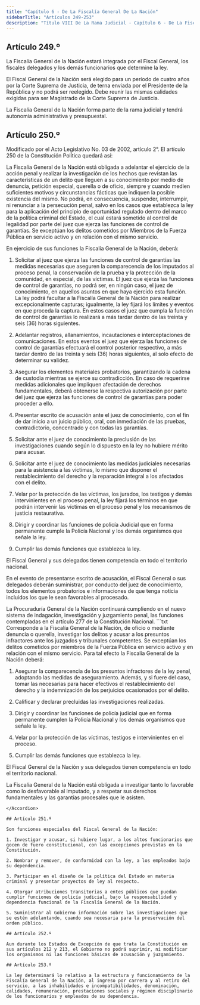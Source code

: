 ```yaml
---
title: "Capítulo 6 - De La Fiscalía General De La Nación"
sidebarTitle: "Artículos 249-253"
description: "Título VIII De La Rama Judicial - Capítulo 6 - De La Fiscalía General De La Nación"
---
```


## Artículo 249.º

La Fiscalía General de la Nación estará integrada por el Fiscal General, los fiscales delegados y los demás funcionarios que determine la ley.

El Fiscal General de la Nación será elegido para un período de cuatro años por la Corte Suprema de Justicia, de terna enviada por el Presidente de la República y no podrá ser reelegido. Debe reunir las mismas calidades exigidas para ser Magistrado de la Corte Suprema de Justicia.

La Fiscalía General de la Nación forma parte de la rama judicial y tendrá autonomía administrativa y presupuestal.

## Artículo 250.º

<Warning>Modificado por el Acto Legislativo No. 03 de 2002, artículo 2°. El artículo 250 de la Constitución Política quedará así: </Warning>

La Fiscalía General de la Nación está obligada a adelantar el ejercicio de la acción penal y realizar la investigación de los hechos que revistan las características de un delito que lleguen a su conocimiento por medio de denuncia, petición especial, querella o de oficio, siempre y cuando medien suficientes motivos y circunstancias fácticas que indiquen la posible existencia del mismo. No podrá, en consecuencia, suspender, interrumpir, ni renunciar a la persecución penal, salvo en los casos que establezca la ley para la aplicación del principio de oportunidad regulado dentro del marco de la política criminal del Estado, el cual estará sometido al control de legalidad por parte del juez que ejerza las funciones de control de garantías. Se exceptúan los delitos cometidos por Miembros de la Fuerza Pública en servicio activo y en relación con el mismo servicio.

En ejercicio de sus funciones la Fiscalía General de la Nación, deberá: 

1. Solicitar al juez que ejerza las funciones de control de garantías las medidas necesarias que aseguren la comparecencia de los imputados al proceso penal, la conservación de la prueba y la protección de la comunidad, en especial, de las víctimas. El juez que ejerza las funciones de control de garantías, no podrá ser, en ningún caso, el juez de conocimiento, en aquellos asuntos en que haya ejercido esta función. La ley podrá facultar a la Fiscalía General de la Nación para realizar excepcionalmente capturas; igualmente, la ley fijará los límites y eventos en que proceda la captura. En estos casos el juez que cumpla la función de control de garantías lo realizará a más tardar dentro de las treinta y seis (36) horas siguientes.

2. Adelantar registros, allanamientos, incautaciones e interceptaciones de comunicaciones. En estos eventos el juez que ejerza las funciones de control de garantías efectuará el control posterior respectivo, a más tardar dentro de las treinta y seis (36) horas siguientes, al solo efecto de determinar su validez. 

3. Asegurar los elementos materiales probatorios, garantizando la cadena de custodia mientras se ejerce su contradicción. En caso de requerirse medidas adicionales que impliquen afectación de derechos fundamentales, deberá obtenerse la respectiva autorización por parte del juez que ejerza las funciones de control de garantías para poder proceder a ello. 

4. Presentar escrito de acusación ante el juez de conocimiento, con el fin de dar inicio a un juicio público, oral, con inmediación de las pruebas, contradictorio, concentrado y con todas las garantías. 

5. Solicitar ante el juez de conocimiento la preclusión de las investigaciones cuando según lo dispuesto en la ley no hubiere mérito para acusar. 

6. Solicitar ante el juez de conocimiento las medidas judiciales necesarias para la asistencia a las víctimas, lo mismo que disponer el restablecimiento del derecho y la reparación integral a los afectados con el delito. 

7. Velar por la protección de las víctimas, los jurados, los testigos y demás intervinientes en el proceso penal, la ley fijará los términos en que podrán intervenir las víctimas en el proceso penal y los mecanismos de justicia restaurativa.

8. Dirigir y coordinar las funciones de policía Judicial que en forma permanente cumple la Policía Nacional y los demás organismos que señale la ley. 

9. Cumplir las demás funciones que establezca la ley. 

El Fiscal General y sus delegados tienen competencia en todo el territorio nacional.

En el evento de presentarse escrito de acusación, el Fiscal General o sus delegados deberán suministrar, por conducto del juez de conocimiento, todos los elementos probatorios e informaciones de que tenga noticia incluidos los que le sean favorables al procesado. 

<AccordionGroup>
    <Accordion
        title="Parágrafo"
        defaultOpen
    >
La Procuraduría General de la Nación continuará cumpliendo en el nuevo sistema de indagación, investigación y juzgamiento penal, las funciones contempladas en el artículo 277 de la Constitución Nacional. 
    </Accordion>
</AccordionGroup>

<Accordion title="Artículo original antes de la modificación:">
```txt 
Corresponde a la Fiscalía General de la Nación, de oficio o mediante denuncia o querella, investigar los delitos y acusar a los presuntos infractores ante los juzgados y tribunales competentes. Se exceptúan los delitos cometidos por miembros de la Fuerza Pública en servicio activo y en relación con el mismo servicio. Para tal efecto la Fiscalía General de la Nación deberá:

1. Asegurar la comparecencia de los presuntos infractores de la ley penal, adoptando las medidas de aseguramiento. Además, y si fuere del caso, tomar las necesarias para hacer efectivos el restablecimiento del derecho y la indemnización de los perjuicios ocasionados por el delito.

2. Calificar y declarar precluidas las investigaciones realizadas.

3. Dirigir y coordinar las funciones de policía judicial que en forma permanente cumplen la Policía Nacional y los demás organismos que señale la ley.

4. Velar por la protección de las víctimas, testigos e intervinientes en el proceso.

5. Cumplir las demás funciones que establezca la ley.

El Fiscal General de la Nación y sus delegados tienen competencia en todo el territorio nacional.

La Fiscalía General de la Nación está obligada a investigar tanto lo favorable como lo desfavorable al imputado, y a respetar sus derechos fundamentales y las garantías procesales que le asisten.
```
</Accordion>

## Artículo 251.º

Son funciones especiales del Fiscal General de la Nación:

1. Investigar y acusar, si hubiere lugar, a los altos funcionarios que gocen de fuero constitucional, con las excepciones previstas en la Constitución.

2. Nombrar y remover, de conformidad con la ley, a los empleados bajo su dependencia.

3. Participar en el diseño de la política del Estado en materia criminal y presentar proyectos de ley al respecto.

4. Otorgar atribuciones transitorias a entes públicos que puedan cumplir funciones de policía judicial, bajo la responsabilidad y dependencia funcional de la Fiscalía General de la Nación.

5. Suministrar al Gobierno información sobre las investigaciones que se estén adelantando, cuando sea necesaria para la preservación del orden público.

## Artículo 252.º

Aun durante los Estados de Excepción de que trata la Constitución en sus artículos 212 y 213, el Gobierno no podrá suprimir, ni modificar los organismos ni las funciones básicas de acusación y juzgamiento.

## Artículo 253.º

La ley determinará lo relativo a la estructura y funcionamiento de la Fiscalía General de la Nación, al ingreso por carrera y al retiro del servicio, a las inhabilidades e incompatibilidades, denominación, calidades, remuneración, prestaciones sociales y régimen disciplinario de los funcionarios y empleados de su dependencia.
